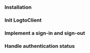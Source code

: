 

<GuideTip />

### Installation

<AddSdk />

### Init LogtoClient

<InitClient />

### Implement a sign-in and sign-out

<ImplementSignInAndSignOut />

### Handle authentication status

<HandleAuthenticationStatus />

<TestYourIntegration sdk="Vanilla JS" />
